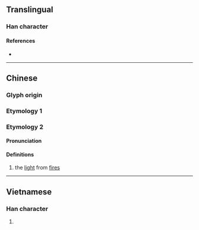 {{character info}}
==Translingual==

===Han character===
{{Han char|rn=86|rad=火|as=05|sn=9|four=|canj=FYR|ids=⿰火占}}

====References====
* {{Han ref|kx=0669.040|dkj=18963|dj=1078.090|hdz=32195.060|uh=70B6|ud=28854}}

----

==Chinese==
{{zh-forms}}

===Glyph origin===
{{Han etym}}

===Etymology 1===
{{zh-see|閃|a}}

===Etymology 2===

====Pronunciation====
{{zh-pron
|m=shǎn
|c=sim2
|mc=y
|oc=y
|cat=n
}}

====Definitions====
{{zh-hanzi}}

# the [[light]] from [[fire]]s

----

==Vietnamese==

===Han character===
{{vi-readings|rs=火05| hanviet = trèm}}

# {{rfdef|vi|sort=火05}}